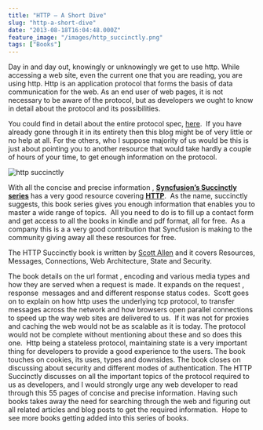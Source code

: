 ```yaml
---
title: "HTTP – A Short Dive"
slug: "http-a-short-dive"
date: "2013-08-18T16:04:48.000Z"
feature_image: "/images/http_succinctly.png"
tags: ["Books"]
---
```


Day in and day out, knowingly or unknowingly we get to use http. While accessing a web site, even the current one that you are reading, you are using http. Http is an application protocol that forms the basis of data communication for the web. As an end user of web pages, it is not necessary to be aware of the protocol, but as developers we ought to know in detail about the protocol and its possibilities.

You could find in detail about the entire protocol spec, [here](http://www.w3.org/Protocols/rfc2616/rfc2616.html).  If you have already gone through it in its entirety then this blog might be of very little or no help at all. For the others, who I suppose majority of us would be this is just about pointing you to another resource that would take hardly a couple of hours of your time, to get enough information on the protocol.

![http succinctly](/images/http_succinctly.png)

With all the concise and precise information , **[Syncfusion’s Succinctly series](http://www.syncfusion.com/resources/techportal/ebooks?UTM_medium=rahulblogreview)** has a very good resource covering [**HTTP**](http://www.syncfusion.com/resources/techportal/ebooks/http?UTM_medium=rahulblogreview).  As the name, succinctly suggests, this book series gives you enough information that enables you to master a wide range of topics.  All you need to do is to fill up a contact form and get access to all the books in kindle and pdf format, all for free.  As a company this is a a very good contribution that Syncfusion is making to the community giving away all these resources for free.

The HTTP Succinctly book is written by [Scott Allen](http://odetocode.com/) and it covers Resources, Messages, Connections, Web Architecture, State and Security.

The book details on the url format , encoding and various media types and how they are served when a request is made. It expands on the request , response  messages and and different response status codes.  Scott goes on to explain on how http uses the underlying tcp protocol, to transfer messages across the network and how browsers open parallel connections to speed up the way web sites are delivered to us.  If it was not for proxies and caching the web would not be as scalable as it is today. The protocol would not be complete without mentioning about these and so does this one.  Http being a stateless protocol, maintaining state is a very important thing for developers to provide a good experience to the users. The book touches on cookies, its uses, types and downsides. The book closes on discussing about security and different modes of authentication. The HTTP Succinctly discusses on all the important topics of the protocol required to us as developers, and I would strongly urge any web developer to read through this 55 pages of concise and precise information. Having such books takes away the need for searching through the web and figuring out all related articles and blog posts to get the required information.  Hope to see more books getting added into this series of books.